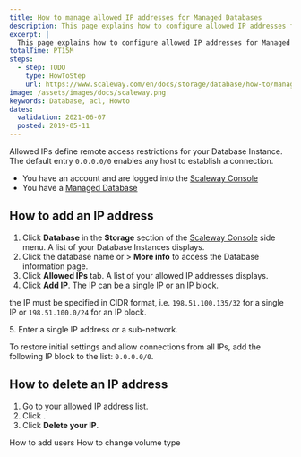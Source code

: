 ```yaml
---
title: How to manage allowed IP addresses for Managed Databases
description: This page explains how to configure allowed IP addresses for Managed Databases
excerpt: |
  This page explains how to configure allowed IP addresses for Managed Databases
totalTime: PT15M
steps:
  - step: TODO
    type: HowToStep
    url: https://www.scaleway.com/en/docs/storage/database/how-to/manage-allowed-ip-addresses
image: /assets/images/docs/scaleway.png
keywords: Database, acl, Howto
dates:
  validation: 2021-06-07
  posted: 2019-05-11
---
```


Allowed IPs define remote access restrictions for your Database Instance. The default entry `0.0.0.0/0` enables any host to establish a connection.

<Message type="requirement">

- You have an account and are logged into the [Scaleway Console](https://console.scaleway.com)
- You have a [Managed Database](/storage/database/concepts/#managed-database)

</Message>

## How to add an IP address

1. Click **Database** in the **Storage** section of the [Scaleway Console](https://console.scaleway.com) side menu. A list of your Database Instances displays.
2. Click the database name or <Icon name="more" /> > **More info** to access the Database information page.
3. Click **Allowed IPs** tab. A list of your allowed IP addresses displays.
4. Click **Add IP**. The IP can be a single IP or an IP block. 
  <Message type="note">

  the IP must be specified in CIDR format, i.e. `198.51.100.135/32` for a single IP or `198.51.100.0/24` for an IP block.

  </Message>
5. Enter a single IP address or a sub-network.
  <Message type="note">

  To restore initial settings and allow connections from all IPs, add the following IP block to the list: `0.0.0.0/0`.

  </Message>

## How to delete an IP address

1. Go to your allowed IP address list.
2. Click <Icon name="delete" />.
3. Click **Delete your IP**.

<Navigation title="See Also">
  <PreviousButton to="/storage/database/how-to/add-users/">How to add users</PreviousButton>
  <NextButton to="/storage/database/how-to/change-volume-type/">How to change volume type</NextButton>
</Navigation>
